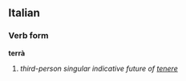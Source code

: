 ==Italian==
===Verb form===
'''terrà'''

# ''third-person singular indicative future of [[tenere]]''